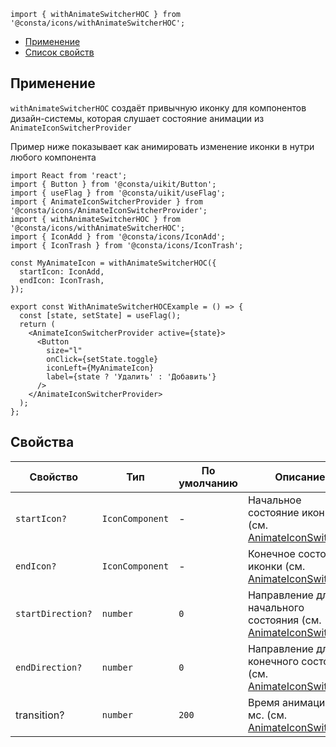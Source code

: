 
```tsx
import { withAnimateSwitcherHOC } from '@consta/icons/withAnimateSwitcherHOC';
```

<MdxMenu>

- [Применение](#иконки)
- [Список свойств](#свойства)

</MdxMenu>

## Применение

`withAnimateSwitcherHOC` создаёт привычную иконку для компонентов дизайн-системы,
которая слушает состояние анимации из `AnimateIconSwitcherProvider`

Пример ниже показывает как анимировать изменение иконки в нутри любого компонента

```tsx
import React from 'react';
import { Button } from '@consta/uikit/Button';
import { useFlag } from '@consta/uikit/useFlag';
import { AnimateIconSwitcherProvider } from '@consta/icons/AnimateIconSwitcherProvider';
import { withAnimateSwitcherHOC } from '@consta/icons/withAnimateSwitcherHOC';
import { IconAdd } from '@consta/icons/IconAdd';
import { IconTrash } from '@consta/icons/IconTrash';

const MyAnimateIcon = withAnimateSwitcherHOC({
  startIcon: IconAdd,
  endIcon: IconTrash,
});

export const WithAnimateSwitcherHOCExample = () => {
  const [state, setState] = useFlag();
  return (
    <AnimateIconSwitcherProvider active={state}>
      <Button
        size="l"
        onClick={setState.toggle}
        iconLeft={MyAnimateIcon}
        label={state ? 'Удалить' : 'Добавить'}
      />
    </AnimateIconSwitcherProvider>
  );
};
```

<WithAnimateSwitcherHOCExample />

## Свойства

| Свойство          | Тип             | По умолчанию | Описание                                                                                                                                                              |
| ----------------- | --------------- | ------------ | --------------------------------------------------------------------------------------------------------------------------------------------------------------------- |
| `startIcon?`      | `IconComponent` | -            | Начальное состояние иконки (см. [AnimateIconSwitcher](##LIBS.LIB.STAND.TAB/lib:icons/stand:components-animateiconswitcher-stable/tab:dev/hash:иконки))                |
| `endIcon?`        | `IconComponent` | -            | Конечное состояние иконки (см. [AnimateIconSwitcher](##LIBS.LIB.STAND.TAB/lib:icons/stand:components-animateiconswitcher-stable/tab:dev/hash:иконки))                 |
| `startDirection?` | `number`        | `0`          | Направление для начального состояния (см. [AnimateIconSwitcher](##LIBS.LIB.STAND.TAB/lib:icons/stand:components-animateiconswitcher-stable/tab:dev/hash:направление)) |
| `endDirection?`   | `number`        | `0`          | Направление для конечного состояния (см. [AnimateIconSwitcher](##LIBS.LIB.STAND.TAB/lib:icons/stand:components-animateiconswitcher-stable/tab:dev/hash:направление))  |
| transition?       | `number`        | `200`        | Время анимации в мс. (см. [AnimateIconSwitcher](##LIBS.LIB.STAND.TAB/lib:icons/stand:components-animateiconswitcher-stable/tab:dev/hash:время-анимации))              |

